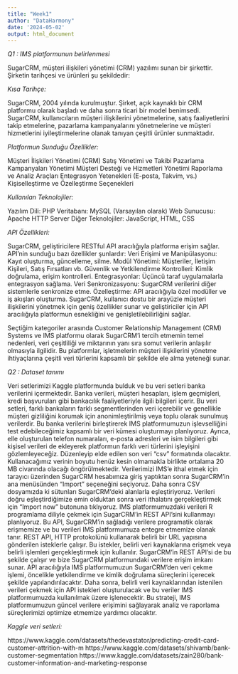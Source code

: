 ```yaml
---
title: "Week1"
author: "DataHarmony"
date: '2024-05-02'
output: html_document
---
```



*Q1 : IMS platformunun belirlenmesi*

SugarCRM, müşteri ilişkileri yönetimi (CRM) yazılımı sunan bir şirkettir. Şirketin tarihçesi ve ürünleri şu şekildedir:

*Kısa Tarihçe:*

SugarCRM, 2004 yılında kurulmuştur.
Şirket, açık kaynaklı bir CRM platformu olarak başladı ve daha sonra ticari bir model benimsedi.
SugarCRM, kullanıcıların müşteri ilişkilerini yönetmelerine, satış faaliyetlerini takip etmelerine, pazarlama kampanyalarını yönetmelerine ve müşteri hizmetlerini iyileştirmelerine olanak tanıyan çeşitli ürünler sunmaktadır.

*Platformun Sunduğu Özellikler:*

Müşteri İlişkileri Yönetimi (CRM)
Satış Yönetimi ve Takibi
Pazarlama Kampanyaları Yönetimi
Müşteri Desteği ve Hizmetleri Yönetimi
Raporlama ve Analiz Araçları
Entegrasyon Yetenekleri (E-posta, Takvim, vs.)
Kişiselleştirme ve Özelleştirme Seçenekleri

*Kullanılan Teknolojiler:*

Yazılım Dili: PHP
Veritabanı: MySQL (Varsayılan olarak)
Web Sunucusu: Apache HTTP Server
Diğer Teknolojiler: JavaScript, HTML, CSS

*API Özellikleri:*

SugarCRM, geliştiricilere RESTful API aracılığıyla platforma erişim sağlar. API'nin sunduğu bazı özellikler şunlardır:
Veri Erişimi ve Manipülasyonu: Kayıt oluşturma, güncelleme, silme.
Modül Yönetimi: Müşteriler, İletişim Kişileri, Satış Fırsatları vb.
Güvenlik ve Yetkilendirme Kontrolleri: Kimlik doğrulama, erişim kontrolleri.
Entegrasyonlar: Üçüncü taraf uygulamalarla entegrasyon sağlama.
Veri Senkronizasyonu: SugarCRM verilerini diğer sistemlerle senkronize etme.
Özelleştirme: API aracılığıyla özel modüller ve iş akışları oluşturma.
SugarCRM, kullanıcı dostu bir arayüzle müşteri ilişkilerini yönetmek için geniş özellikler sunar ve geliştiriciler için API aracılığıyla platformun esnekliğini ve genişletilebilirliğini sağlar.


Seçtiğim kategoriler arasında Customer Relationship Management (CRM) Systems ve IMS platformu olarak SugarCRM'i tercih etmemin temel nedenleri, veri çeşitliliği ve miktarının yanı sıra somut verilerin anlaşılır olmasıyla ilgilidir. Bu platformlar, işletmelerin müşteri ilişkilerini yönetme ihtiyaçlarına çeşitli veri türlerini kapsamlı bir şekilde ele alma yeteneği sunar.

*Q2 : Dataset tanımı*

Veri setlerimizi Kaggle platformunda bulduk ve bu veri setleri banka verilerini içermektedir. Banka verileri, müşteri hesapları, işlem geçmişleri, kredi başvuruları gibi bankacılık faaliyetleriyle ilgili bilgileri içerir. Bu veri setleri, farklı bankaların farklı segmentlerinden veri içerebilir ve genellikle müşteri gizliliğini korumak için anonimleştirilmiş veya toplu olarak sunulmuş verilerdir. Bu banka verilerini birleştirerek IMS platformumuzun işlevselliğini test edebileceğimiz kapsamlı bir veri kümesi oluşturmayı planlıyoruz. Ayrıca, elle oluşturulan telefon numaraları, e-posta adresleri ve isim bilgileri gibi kişisel verileri de ekleyerek platformun farklı veri türlerini işleyişini gözlemleyeceğiz. Düzenleyip elde edilen son veri “csv” formatında olacaktır. Kullanacağımız verinin boyutu henüz kesin olmamakla birlikte ortalama 20 MB civarında olacağı öngörülmektedir. Verilerimizi IMS’e ithal etmek için tarayıcı üzerinden SugarCRM hesabımıza giriş yaptıktan sonra SugarCRM'in ana menüsünden "Import"  seçeneğini seçiyoruz. Daha sonra CSV dosyamızda ki sütunları SugarCRM'deki alanlarla eşleştiriyoruz. Verileri doğru eşleştirdiğimize emin olduktan sonra veri ithalatını gerçekleştirmek için “Import now” butonuna tıklıyoruz. IMS platformumuzdaki verileri R programlama diliyle çekmek için SugarCRM'in REST API'sini kullanmayı planlıyoruz. Bu API, SugarCRM'in sağladığı verilere programatik olarak erişmemize ve bu verileri IMS platformumuza entegre etmemize olanak tanır. REST API, HTTP protokolünü kullanarak belirli bir URL yapısına gönderilen isteklerle çalışır. Bu istekler, belirli veri kaynaklarına erişmek veya belirli işlemleri gerçekleştirmek için kullanılır. SugarCRM'in REST API'si de bu şekilde çalışır ve bize SugarCRM platformundaki verilere erişim imkanı sunar. API aracılığıyla IMS platformumuzun SugarCRM'den veri çekme işlemi, öncelikle yetkilendirme ve kimlik doğrulama süreçlerini içerecek şekilde yapılandırılacaktır. Daha sonra, belirli veri kaynaklarından istenilen verileri çekmek için API istekleri oluşturulacak ve bu veriler IMS platformumuzda kullanılmak üzere işlenecektir. Bu strateji, IMS platformumuzun güncel verilere erişimini sağlayarak analiz ve raporlama süreçlerimizi optimize etmemize yardımcı olacaktır.

*Kaggle veri setleri:* 

https://www.kaggle.com/datasets/thedevastator/predicting-credit-card-customer-attrition-with-m
https://www.kaggle.com/datasets/shivamb/bank-customer-segmentation
https://www.kaggle.com/datasets/zain280/bank-customer-information-and-marketing-response
